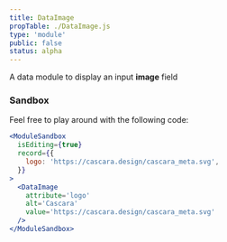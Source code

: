 ```yaml
---
title: DataImage
propTable: ./DataImage.js
type: 'module'
public: false
status: alpha
---
```


A data module to display an input **image** field

### Sandbox

Feel free to play around with the following code:

```jsx
<ModuleSandbox
  isEditing={true}
  record={{
    logo: 'https://cascara.design/cascara_meta.svg',
  }}
>
  <DataImage
    attribute='logo'
    alt='Cascara'
    value='https://cascara.design/cascara_meta.svg'
  />
</ModuleSandbox>
```
